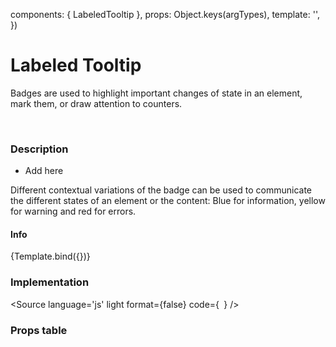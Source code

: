

<Meta 
  title="Components/LabeledTooltip" 
  component={LabeledTooltip}
/>

  components: { LabeledTooltip },
  props:      Object.keys(argTypes),
  template:   '<LabeledTooltip v-bind="$props" />',
})


# Labeled Tooltip

Badges are used to highlight important changes of state in an element, mark them, or draw attention to counters.

<br/>

### Description

- Add here


Different contextual variations of the badge can be used to communicate the different states of an element or the content: Blue for information, yellow for warning and red for errors.

#### Info
<Canvas>
  <Story
    name="LabeledTooltip"
    args={{
      status: 'Hello world',
      value: 'Tooltip text'
    }}>
    {Template.bind({})}
  </Story>
  
</Canvas>


### Implementation

<Source
  language='js'
  light
  format={false}
  code={`
  `}
/>

### Props table

<ArgsTable of={LabeledTooltip} />

